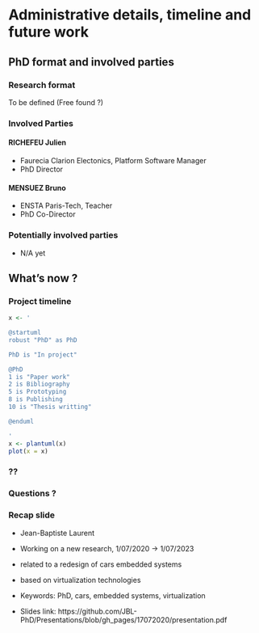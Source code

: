 # Administrative details, timeline and future work

## PhD format and involved parties
### Research format

To be defined (Free found ?)

### Involved Parties

#### RICHEFEU Julien
  * Faurecia Clarion Electonics, Platform Software Manager
  * PhD Director

#### MENSUEZ Bruno
  * ENSTA Paris-Tech, Teacher
  * PhD Co-Director

### Potentially involved parties
* N/A yet

## What's now ?

### Project timeline

```r
x <- '

@startuml
robust "PhD" as PhD

PhD is "In project"

@PhD
1 is "Paper work"
2 is Bibliography
5 is Prototyping
8 is Publishing
10 is "Thesis writting"

@enduml

'
x <- plantuml(x)
plot(x = x)
```

### ??

### Questions ?

### Recap slide

- Jean-Baptiste Laurent
- Working on a new research, 1/07/2020 -> 1/07/2023
- related to a redesign of cars embedded systems
- based on virtualization technologies

- Keywords: PhD, cars, embedded systems, virtualization

- Slides link: https://github.com/JBL-PhD/Presentations/blob/gh_pages/17072020/presentation.pdf
